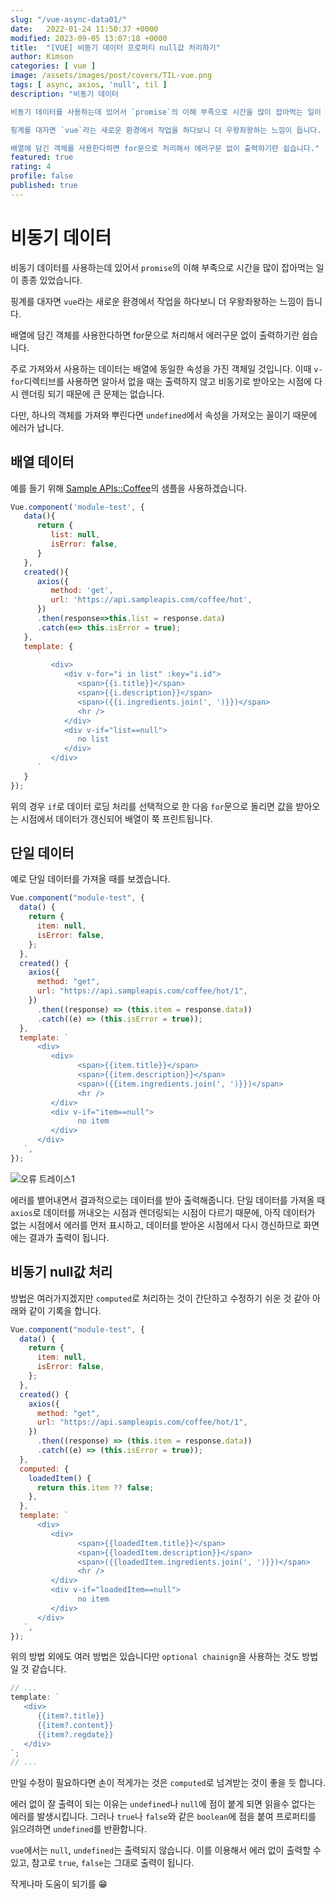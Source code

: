 ```yaml
---
slug: "/vue-async-data01/"
date:   2022-01-24 11:50:37 +0000
modified: 2023-09-05 13:07:18 +0000
title:  "[VUE] 비동기 데이터 프로퍼티 null값 처리하기"
author: Kimson
categories: [ vue ]
image: /assets/images/post/covers/TIL-vue.png
tags: [ async, axios, 'null', til ]
description: "비동기 데이터

비동기 데이터를 사용하는데 있어서 `promise`의 이해 부족으로 시간을 많이 잡아먹는 일이 종종 있었습니다.

핑계를 대자면 `vue`라는 새로운 환경에서 작업을 하다보니 더 우왕좌왕하는 느낌이 듭니다.

배열에 담긴 객체를 사용한다하면 for문으로 처리해서 에러구문 없이 출력하기란 쉽습니다."
featured: true
rating: 4
profile: false
published: true
---
```


# 비동기 데이터

비동기 데이터를 사용하는데 있어서 `promise`의 이해 부족으로 시간을 많이 잡아먹는 일이 종종 있었습니다.

핑계를 대자면 `vue`라는 새로운 환경에서 작업을 하다보니 더 우왕좌왕하는 느낌이 듭니다.

배열에 담긴 객체를 사용한다하면 for문으로 처리해서 에러구문 없이 출력하기란 쉽습니다.

주로 가져와서 사용하는 데이터는 배열에 동일한 속성을 가진 객체일 것입니다. 이때 `v-for`디렉티브를 사용하면 알아서 없을 때는 출력하지 않고 비동기로 받아오는 시점에 다시 렌더링 되기 때문에 큰 문제는 없습니다.

다만, 하나의 객체를 가져와 뿌린다면 `undefined`에서 속성을 가져오는 꼴이기 때문에 에러가 납니다.

## 배열 데이터

예를 들기 위해 [Sample APIs::Coffee](https://sampleapis.com/api-list/coffee)의 샘플을 사용하겠습니다.

```javascript
Vue.component('module-test', {
   data(){
      return {
         list: null,
         isError: false,
      }
   },
   created(){
      axios({
         method: 'get',
         url: 'https://api.sampleapis.com/coffee/hot',
      })
      .then(response=>this.list = response.data)
      .catch(e=> this.isError = true);
   },
   template: {
      `
         <div>
            <div v-for="i in list" :key="i.id">
               <span>{{i.title}}</span>
               <span>{{i.description}}</span>
               <span>({{i.ingredients.join(', ')}})</span>
               <hr />
            </div>
            <div v-if="list==null">
               no list
            </div>
         </div>
      `
   }
});
```

위의 경우 `if`로 데이터 로딩 처리를 선택적으로 한 다음 `for`문으로 돌리면 값을 받아오는 시점에서 데이터가 갱신되어 배열이 쭉 프린트됩니다.

## 단일 데이터

예로 단일 데이터를 가져올 때를 보겠습니다.

```javascript
Vue.component("module-test", {
  data() {
    return {
      item: null,
      isError: false,
    };
  },
  created() {
    axios({
      method: "get",
      url: "https://api.sampleapis.com/coffee/hot/1",
    })
      .then((response) => (this.item = response.data))
      .catch((e) => (this.isError = true));
  },
  template: `
      <div>
         <div>
               <span>{{item.title}}</span>
               <span>{{item.description}}</span>
               <span>({{item.ingredients.join(', ')}})</span>
               <hr />
         </div>
         <div v-if="item==null">
               no item
         </div>
      </div>
   `,
});
```

![오류 트레이스1](/assets/images/post/vue/async/async01.png)

에러를 뱉어내면서 결과적으로는 데이터를 받아 출력해줍니다. 단일 데이터를 가져올 때 `axios`로 데이터를 꺼내오는 시점과 렌더링되는 시점이 다르기 때문에, 아직 데이터가 없는 시점에서 에러를 먼저 표시하고, 데이터를 받아온 시점에서 다시 갱신하므로 화면에는 결과가 출력이 됩니다.

## 비동기 null값 처리

방법은 여러가지겠지만 `computed`로 처리하는 것이 간단하고 수정하기 쉬운 것 같아 아래와 같이 기록을 합니다.

```javascript
Vue.component("module-test", {
  data() {
    return {
      item: null,
      isError: false,
    };
  },
  created() {
    axios({
      method: "get",
      url: "https://api.sampleapis.com/coffee/hot/1",
    })
      .then((response) => (this.item = response.data))
      .catch((e) => (this.isError = true));
  },
  computed: {
    loadedItem() {
      return this.item ?? false;
    },
  },
  template: `
      <div>
         <div>
               <span>{{loadedItem.title}}</span>
               <span>{{loadedItem.description}}</span>
               <span>({{loadedItem.ingredients.join(', ')}})</span>
               <hr />
         </div>
         <div v-if="loadedItem==null">
               no item
         </div>
      </div>
   `,
});
```

위의 방법 외에도 여러 방법은 있습니다만 `optional chainign`을 사용하는 것도 방법일 것 같습니다.

```javascript
// ...
template: `
   <div>
      {{item?.title}}
      {{item?.content}}
      {{item?.regdate}}
   </div>
`;
// ...
```

만일 수정이 필요하다면 손이 적게가는 것은 `computed`로 넘겨받는 것이 좋을 듯 합니다.

에러 없이 잘 출력이 되는 이유는 `undefined`나 `null`에 점이 붙게 되면 읽을수 없다는 에러를 발생시킵니다. 그러나 `true`나 `false`와 같은 `boolean`에 점을 붙여 프로퍼티를 읽으려하면 `undefined`를 반환합니다.

`vue`에서는 `null`, `undefined`는 출력되지 않습니다. 이를 이용해서 에러 없이 출력할 수 있고, 참고로 `true`, `false`는 그대로 출력이 됩니다.

작게나마 도움이 되기를 😁
